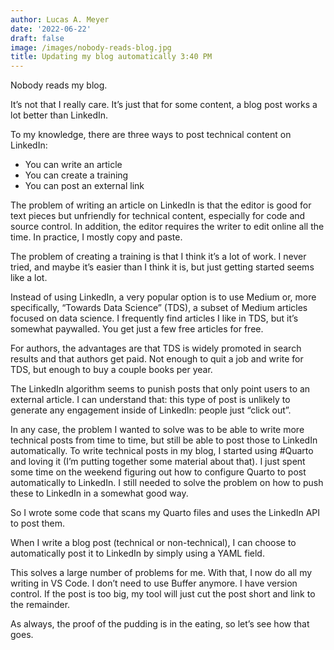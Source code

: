 ```yaml
---
author: Lucas A. Meyer
date: '2022-06-22'
draft: false
image: /images/nobody-reads-blog.jpg
title: Updating my blog automatically 3:40 PM
---
```


Nobody reads my blog. 

It's not that I really care. It's just that for some content, a blog post works a lot better than LinkedIn. 

To my knowledge, there are three ways to post technical content on LinkedIn:

- You can write an article
- You can create a training
- You can post an external link

The problem of writing an article on LinkedIn is that the editor is good for text pieces but unfriendly for technical content, especially for code and source control. In addition, the editor requires the writer to edit online all the time. In practice, I mostly copy and paste.

The problem of creating a training is that I think it's a lot of work. I never tried, and maybe it's easier than I think it is, but just getting started seems like a lot.

Instead of using LinkedIn, a very popular option is to use Medium or, more specifically, "Towards Data Science" (TDS), a subset of Medium articles focused on data science. I frequently find articles I like in TDS, but it's somewhat paywalled. You get just a few free articles for free. 

For authors, the advantages are that TDS is widely promoted in search results and that authors get paid. Not enough to quit a job and write for TDS, but enough to buy a couple books per year.

The LinkedIn algorithm seems to punish posts that only point users to an external article. I can understand that: this type of post is unlikely to generate any engagement inside of LinkedIn: people just "click out".

In any case, the problem I wanted to solve was to be able to write more technical posts from time to time, but still be able to post those to LinkedIn automatically. To write technical posts in my blog, I started using #Quarto and loving it (I'm putting together some material about that). I just spent some time on the weekend figuring out how to configure Quarto to post automatically to LinkedIn. I still needed to solve the problem on how to push these to LinkedIn in a somewhat good way.

So I wrote some code that scans my Quarto files and uses the LinkedIn API to post them.

When I write a blog post (technical or non-technical), I can choose to automatically post it to LinkedIn by simply using a YAML field. 

This solves a large number of problems for me. With that, I now do all my writing in VS Code. I don't need to use Buffer anymore. I have version control. If the post is too big, my tool will just cut the post short and link to the remainder. 

As always, the proof of the pudding is in the eating, so let's see how that goes.
